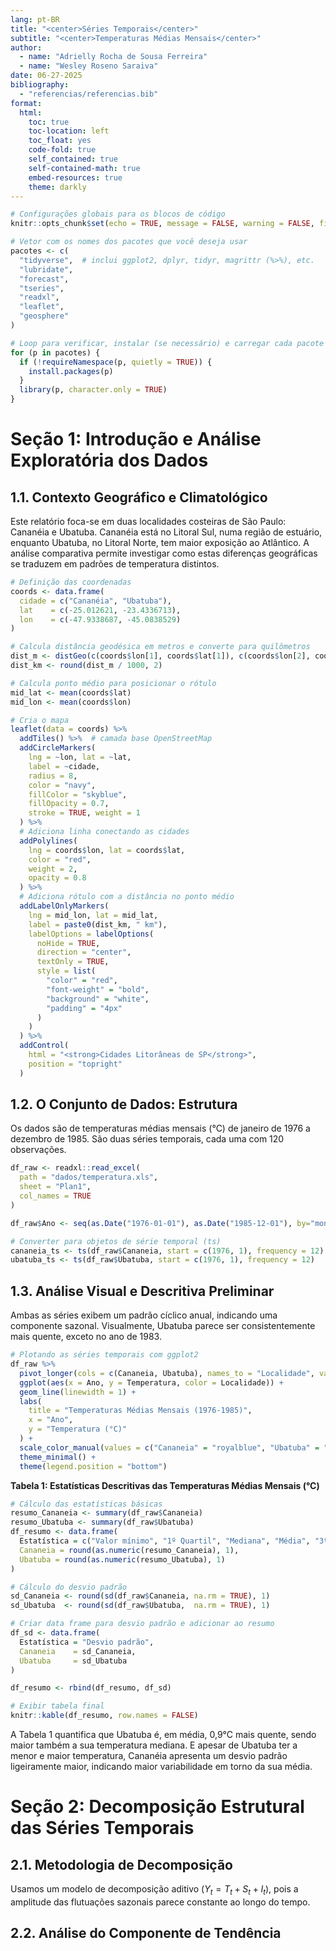 ```yaml
---
lang: pt-BR
title: "<center>Séries Temporais</center>"
subtitle: "<center>Temperaturas Médias Mensais</center>"
author:
  - name: "Adrielly Rocha de Sousa Ferreira"
  - name: "Wesley Roseno Saraiva"
date: 06-27-2025
bibliography:
  - "referencias/referencias.bib"
format:
  html:
    toc: true
    toc-location: left
    toc_float: yes
    code-fold: true
    self_contained: true
    self-contained-math: true
    embed-resources: true
    theme: darkly
---
```


```r
# Configurações globais para os blocos de código
knitr::opts_chunk$set(echo = TRUE, message = FALSE, warning = FALSE, fig.align = 'center')

# Vetor com os nomes dos pacotes que você deseja usar
pacotes <- c(
  "tidyverse",  # inclui ggplot2, dplyr, tidyr, magrittr (%>%), etc.
  "lubridate",
  "forecast",
  "tseries",
  "readxl",
  "leaflet",
  "geosphere"
)

# Loop para verificar, instalar (se necessário) e carregar cada pacote
for (p in pacotes) {
  if (!requireNamespace(p, quietly = TRUE)) {
    install.packages(p)
  }
  library(p, character.only = TRUE)
}
```

# Seção 1: Introdução e Análise Exploratória dos Dados

## 1.1. Contexto Geográfico e Climatológico

Este relatório foca-se em duas localidades costeiras de São Paulo: Cananéia e Ubatuba. Cananéia está no Litoral Sul, numa região de estuário, enquanto Ubatuba, no Litoral Norte, tem maior exposição ao Atlântico. A análise comparativa permite investigar como estas diferenças geográficas se traduzem em padrões de temperatura distintos.

```r
# Definição das coordenadas
coords <- data.frame(
  cidade = c("Cananéia", "Ubatuba"),
  lat    = c(-25.012621, -23.4336713),
  lon    = c(-47.9338687, -45.0838529)
)

# Calcula distância geodésica em metros e converte para quilômetros
dist_m <- distGeo(c(coords$lon[1], coords$lat[1]), c(coords$lon[2], coords$lat[2]))
dist_km <- round(dist_m / 1000, 2)

# Calcula ponto médio para posicionar o rótulo
mid_lat <- mean(coords$lat)
mid_lon <- mean(coords$lon)

# Cria o mapa
leaflet(data = coords) %>%
  addTiles() %>%  # camada base OpenStreetMap
  addCircleMarkers(
    lng = ~lon, lat = ~lat,
    label = ~cidade,
    radius = 8,
    color = "navy",
    fillColor = "skyblue",
    fillOpacity = 0.7,
    stroke = TRUE, weight = 1
  ) %>%
  # Adiciona linha conectando as cidades
  addPolylines(
    lng = coords$lon, lat = coords$lat,
    color = "red",
    weight = 2,
    opacity = 0.8
  ) %>%
  # Adiciona rótulo com a distância no ponto médio
  addLabelOnlyMarkers(
    lng = mid_lon, lat = mid_lat,
    label = paste0(dist_km, " km"),
    labelOptions = labelOptions(
      noHide = TRUE,
      direction = "center",
      textOnly = TRUE,
      style = list(
        "color" = "red",
        "font-weight" = "bold",
        "background" = "white",
        "padding" = "4px"
      )
    )
  ) %>%
  addControl(
    html = "<strong>Cidades Litorâneas de SP</strong>",
    position = "topright"
  )
```


## 1.2. O Conjunto de Dados: Estrutura

Os dados são de temperaturas médias mensais (°C) de janeiro de 1976 a dezembro de 1985. São duas séries temporais, cada uma com 120 observações.


```r
df_raw <- readxl::read_excel(
  path = "dados/temperatura.xls",
  sheet = "Plan1",
  col_names = TRUE
)

df_raw$Ano <- seq(as.Date("1976-01-01"), as.Date("1985-12-01"), by="month")

# Converter para objetos de série temporal (ts)
cananeia_ts <- ts(df_raw$Cananeia, start = c(1976, 1), frequency = 12)
ubatuba_ts <- ts(df_raw$Ubatuba, start = c(1976, 1), frequency = 12)
```

## 1.3. Análise Visual e Descritiva Preliminar

Ambas as séries exibem um padrão cíclico anual, indicando uma componente sazonal. Visualmente, Ubatuba parece ser consistentemente mais quente, exceto no ano de 1983.

```r
# Plotando as séries temporais com ggplot2
df_raw %>%
  pivot_longer(cols = c(Cananeia, Ubatuba), names_to = "Localidade", values_to = "Temperatura") %>%
  ggplot(aes(x = Ano, y = Temperatura, color = Localidade)) +
  geom_line(linewidth = 1) +
  labs(
    title = "Temperaturas Médias Mensais (1976-1985)",
    x = "Ano",
    y = "Temperatura (°C)"
  ) +
  scale_color_manual(values = c("Cananeia" = "royalblue", "Ubatuba" = "darkorange")) +
  theme_minimal() +
  theme(legend.position = "bottom")
```

**Tabela 1: Estatísticas Descritivas das Temperaturas Médias Mensais (°C)**

```r
# Cálculo das estatísticas básicas
resumo_Cananeia <- summary(df_raw$Cananeia)
resumo_Ubatuba <- summary(df_raw$Ubatuba)
df_resumo <- data.frame(
  Estatística = c("Valor mínimo", "1º Quartil", "Mediana", "Média", "3º Quartil", "Valor Máximo"),
  Cananeia = round(as.numeric(resumo_Cananeia), 1),
  Ubatuba = round(as.numeric(resumo_Ubatuba), 1)
)

# Cálculo do desvio padrão
sd_Cananeia <- round(sd(df_raw$Cananeia, na.rm = TRUE), 1)
sd_Ubatuba  <- round(sd(df_raw$Ubatuba,  na.rm = TRUE), 1)

# Criar data frame para desvio padrão e adicionar ao resumo
df_sd <- data.frame(
  Estatística = "Desvio padrão",
  Cananeia    = sd_Cananeia,
  Ubatuba     = sd_Ubatuba
)

df_resumo <- rbind(df_resumo, df_sd)

# Exibir tabela final
knitr::kable(df_resumo, row.names = FALSE)
```

A Tabela 1 quantifica que Ubatuba é, em média, 0,9°C mais quente, sendo maior também  a sua temperatura mediana. E apesar de Ubatuba ter a menor e maior temperatura, Cananéia apresenta um desvio padrão ligeiramente maior, indicando maior variabilidade em torno da sua média.

# Seção 2: Decomposição Estrutural das Séries Temporais

## 2.1. Metodologia de Decomposição

Usamos um modelo de decomposição aditivo ($Y_t = T_t + S_t + I_t$), pois a amplitude das flutuações sazonais parece constante ao longo do tempo.

## 2.2. Análise do Componente de Tendência
